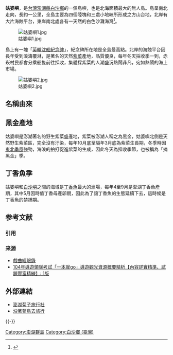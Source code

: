 {{newsrelease|time=2015-04-23T14:26:19+00:00}}
{{refimprove|time=2015-04-23T14:26:19+00:00}}
'''姑婆嶼'''，是[[台灣|台灣]][[澎湖縣|澎湖縣]][[白沙鄉_(台灣)|白沙鄉]]的一個島嶼，也是北海面積最大的無人島。島呈南北走向，長約一公里，全島主要為四個陸塊和三處小地峽所形成之方山台地，北岸有大片海蝕平台，東岸南北處各有一天然的白色沙灘海灣<ref>{{Cite web |url=http://landscape.phc.edu.tw/landscapes/northeast_n.htm |title=澎湖地景資源網  北海區域 |accessdate=2015-04-24 |archive-date=2013-07-02 |archive-url=https://web.archive.org/web/20130702054015/http://landscape.phc.edu.tw/landscapes/northeast_n.htm |dead-url=yes }}</ref>。

[[File:姑婆嶼1.jpg|thumb]]

島上有一塊「[[英輪沈船紀念碑|英輪沈船紀念碑]]」，紀念碑所在地是全島最高點。北岸的海蝕平台因長年受到浪濤覆淋，是著名的天然[[紫菜|紫菜]]產地，品質優良，每年冬天採收季一到，赤崁村民都會分乘船隻前往採收，集體採紫菜的人潮盛況熱鬧非凡，宛如熱鬧的海上市場。

[[File:姑婆嶼2.jpg|thumb]]

==名稱由來==
{{Fact|其姑婆嶼的由來，當地耆老從先人口中得知為：一艘滿載歌仔戲班演員的船隻，行經鄰近海域翻覆，船上人員全部罹難後，附近作業漁船不時聽到淒涼哭叫聲加上古早時候人們對死亡的未婚少女皆稱之為「姑婆」，村人方將該島命名為「姑婆嶼」。|time=2015-04-24}}

==黑金產地==
姑婆嶼是澎湖著名的野生紫菜盛產地，紫菜被澎湖人稱之為黑金，姑婆嶼北側是天然野生紫菜區，完全沒有汙染，每年10月底至隔年3月底為紫菜生長期，冬季時因[[東北季風|東北季風]]強勁，海浪的拍打促進紫菜的生成，因此冬天為採收季節，也被稱為「摘黑金」季。

==丁香魚季==
姑婆嶼和[[白沙嶼|白沙嶼]]之間的海域是[[丁香魚|丁香魚]]最大的漁場，每年4至9月是澎湖丁香魚產期，其中5月因時值丁香母產卵期，因此為了讓丁香魚的生態延續下去，這時候是丁香魚的禁捕期。

== 参考文献 ==
=== 引用 ===
{{Reflist}}

=== 来源 ===
{{ReflistH}}
* [https://books.google.com.tw/books?id=RkYOm4YXv4QC&pg=PA243&dq=%E5%A7%91%E5%A9%86%E5%B6%BC&hl=zh-TW&sa=X&ei=OnA7VblIh5fxBbnzgbAO&ved=0CCsQ6AEwAw#v=onepage&q=%E5%A7%91%E5%A9%86%E5%B6%BC&f=false 戲曲經眼錄]{{Wayback|url=https://books.google.com.tw/books?id=RkYOm4YXv4QC&pg=PA243&dq=%E5%A7%91%E5%A9%86%E5%B6%BC&hl=zh-TW&sa=X&ei=OnA7VblIh5fxBbnzgbAO&ved=0CCsQ6AEwAw#v=onepage&q=%E5%A7%91%E5%A9%86%E5%B6%BC&f=false |date=20170113050158 }}
* [https://books.google.com.tw/books?id=FjTUBAAAQBAJ&pg=PA280&dq=%E5%A7%91%E5%A9%86%E5%B6%BC&hl=zh-TW&sa=X&ei=OnA7VblIh5fxBbnzgbAO&ved=0CEIQ6AEwBg#v=onepage&q=%E5%A7%91%E5%A9%86%E5%B6%BC&f=false 104年導遊領隊考試「一本就go」導遊觀光資源概要精析【內容詳實精準、試題豐富精練】: 1版]{{Wayback|url=https://books.google.com.tw/books?id=FjTUBAAAQBAJ&pg=PA280&dq=%E5%A7%91%E5%A9%86%E5%B6%BC&hl=zh-TW&sa=X&ei=OnA7VblIh5fxBbnzgbAO&ved=0CEIQ6AEwBg#v=onepage&q=%E5%A7%91%E5%A9%86%E5%B6%BC&f=false |date=20160304205853 }}
{{ReflistF}}

==外部連結==
* [http://www.marine-city.com.tw/travel.htm 澎湖菊子旅行社]{{Wayback|url=http://www.marine-city.com.tw/travel.htm |date=20150430071748 }}
* [http://www.phsea.com.tw/travel/index.php/Main_Page 沿著菊島去旅行]{{Wayback|url=http://www.phsea.com.tw/travel/index.php/Main_Page |date=20081017200539 }}

{{-}}
{{中華民國島嶼}}

[[Category:澎湖群島|Category:澎湖群島]]
[[Category:白沙鄉_(臺灣)|Category:白沙鄉 (臺灣)]]